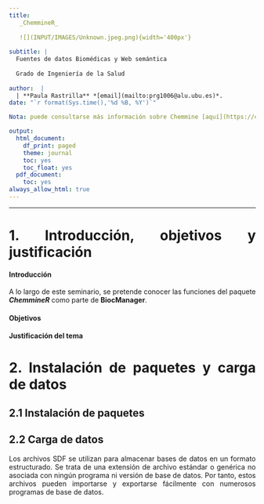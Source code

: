 ```yaml
---
title:   
   _ChemmineR_
   
   ![](INPUT/IMAGES/Unknown.jpeg.png){width='400px'}
   
subtitle: |
  Fuentes de datos Biomédicas y Web semántica  
    
  Grado de Ingeniería de la Salud 
  
author:  | 
  | **Paula Rastrilla** *[email](mailto:prg1006@alu.ubu.es)*.
date: "`r format(Sys.time(),'%d %B, %Y')`"

Nota: puede consultarse más información sobre Chemmine [aquí](https://chemminetools.ucr.edu)

output: 
  html_document:
    df_print: paged
    theme: journal
    toc: yes
    toc_float: yes
  pdf_document:
    toc: yes
always_allow_html: true
---
```

<style>
body {
text-align: justify}
</style>

------------------------------------------------------------------------
# 1. Introducción, objetivos y justificación

#### **Introducción**

A lo largo de este seminario, se pretende conocer las funciones del paquete ***ChemmineR*** como parte de **BiocManager**.


#### **Objetivos**



#### **Justificación del tema**

# 2. Instalación de paquetes y carga de datos

## 2.1 Instalación de paquetes

## 2.2 Carga de datos 

Los archivos SDF se utilizan para almacenar bases de datos en un formato estructurado. Se trata de una extensión de archivo estándar o genérica no asociada con ningún programa ni versión de base de datos. Por tanto, estos archivos pueden importarse y exportarse fácilmente con numerosos programas de base de datos.


